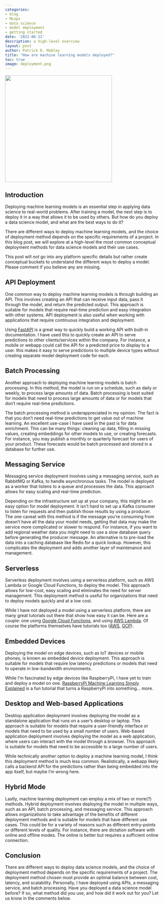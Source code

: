 ```yaml
---
categories:
- blog
- MLops
- data science
- model deployment
- getting started
date: '2022-06-12'
description: a high-level overview
layout: post
author: Patrick D. Mobley
title: "How are machine learning models deployed?"
toc: true
image: deployment.png
---
```


![](deployment.png){width=25em fig-align="center"}

## Introduction

Deploying machine learning models is an essential step in applying data science to real-world problems. After training a model, the next step is to deploy it in a way that allows it to be used by others. But how do you deploy a data science model, and what are the best ways to do it?

There are different ways to deploy machine learning models, and the choice of deployment method depends on the specific requirements of a project. In this blog post, we will explore at a high-level the most common conceptual deployment methods for data science models and their use cases.

This post will *not* go into any platform specific details but rather create conceptual buckets to understand the different ways to deploy a model. Please comment if you believe any are missing.

## API Deployment

One common way to deploy machine learning models is through building an API. This involves creating an API that can receive input data, pass it through the model, and return the predicted output. This approach is suitable for models that require real-time prediction and easy integration with other systems. API deployment is also useful when working with applications that require continuous integration and deployment.

Using [FastAPI](https://fastapi.tiangolo.com/) is a great way to quickly build a working API with built-in documentation. I have used this to quickly create an API to serve predictions to other clients/services within the company. For instance, a mobile or webapp could call the API for a predicted price to display to a user. this makes it easy to serve predictions to multiple device types without creating separate model deployment code for each.

## Batch Processing

Another approach to deploying machine learning models is batch processing. In this method, the model is run on a schedule, such as daily or weekly, to process large amounts of data. Batch processing is best suited for models that need to process large amounts of data or for models that don't require real-time predictions.

The batch processing method is underappreciated in my opinion. The fact is that you don't need real-time predictions to get value out of machine learning. An excellent use-case I have used in the past is for data enrichment. This can be many things: cleaning up data, filling in missing values, creating embeddings for other models to use, or creating forecasts. For instance, you may publish a monthly or quarterly forecast for users of your product. These forecasts would be batch processed and stored in a database for further use.

## Messaging Service

Messaging service deployment involves using a messaging service, such as RabbitMQ or Kafka, to handle asynchronous tasks. The model is deployed as a worker that listens to a queue and processes the data. This approach allows for easy scaling and real-time prediction.

Depending on the infrastructure set up at your company, this might be an easy option for model deployment. It isn't hard to set up a Kafka consumer to listen for requests and then publish those results by using a producer. The one caveat with this method is if the message you're consuming from doesn't have all the data your model needs, getting that data may make the service more complicated or slower to respond. For instance, if you want to add regional weather data you might need to use a slow database query before generating the producer message. An alternative is to pre-load the data into a caching database like Redis for a quick lookup. However, this complicates the deployment and adds another layer of maintenance and management. 

## Serverless

Serverless deployment involves using a serverless platform, such as AWS Lambda or Google Cloud Functions, to deploy the model. This approach allows for low-cost, easy scaling and eliminates the need for server management. This deployment method is useful for organizations that need to deploy models quickly and at a low cost.

While I have not deployed a model using a serverless platform, there are many great tutorials out there that show how easy it can be. Here are a couple: one using [Google Cloud Functions](https://towardsdatascience.com/machine-learning-model-as-a-serverless-endpoint-using-google-cloud-function-a5ad1080a59e), and using [AWS Lambda](https://towardsdatascience.com/serverless-deployment-of-machine-learning-models-on-aws-lambda-5bd1ca9b5c42). Of course the platforms themselves have tutorials too ([AWS](https://aws.amazon.com/blogs/compute/deploying-machine-learning-models-with-serverless-templates/), [GCP](https://cloud.google.com/blog/products/ai-machine-learning/how-to-serve-deep-learning-models-using-tensorflow-2-0-with-cloud-functions)).

## Embedded Devices

Deploying the model on edge devices, such as IoT devices or mobile phones, is known as embedded device deployment. This approach is suitable for models that require low latency predictions or models that need to operate in low-bandwidth environments.

While I'm fascinated by edge devices like RaspberryPi, I have yet to train and deploy a model on one. [RaspberryPi Machine Learning Simply Explained](https://all3dp.com/2/raspberry-pi-machine-learning-simply-explained/) is a fun tutorial that turns a RaspberryPi into something... more. 

## Desktop and Web-based Applications

Desktop application deployment involves deploying the model as a standalone application that runs on a user's desktop or laptop. This approach is suitable for models that require a user-friendly interface or models that need to be used by a small number of users. Web-based application deployment involves deploying the model as a web application, where users can interact with the model through a browser. This approach is suitable for models that need to be accessible to a large number of users.

While technically another option to deploy a machine learning model, I think this deployment method is much less common. Realistically, a webapp likely calls a backend API for the predictions rather than being embedded into the app itself, but maybe I'm wrong here.

## Hybrid Mode

Lastly, machine learning deployment can employ a mix of two or more(?) methods. Hybrid deployment involves deploying the model in multiple ways, such as an API, batch processing, and messaging service. This approach allows organizations to take advantage of the benefits of different deployment methods and is suitable for models that have different use cases. This could be for a variety of reasons such as different entry-points or different levels of quality. For instance, there are dictation software with online and offline modes. The online is better but requires a sufficient online connection. 

## Conclusion

There are different ways to deploy data science models, and the choice of deployment method depends on the specific requirements of a project. The deployment method chosen must provide an optimal balance between cost, latency, and scalability. Personally, I have deployed using APIs, a messaging service, and batch processing. Have you deployed a data science model before? If so, what method did you use, and how did it work out for you? Let us know in the comments below.